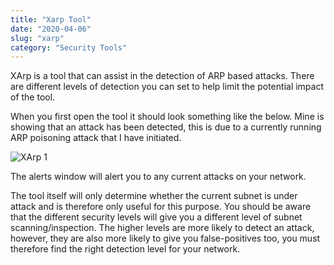 ```yaml
---
title: "Xarp Tool"
date: "2020-04-06"
slug: "xarp"
category: "Security Tools"
---
```


XArp is a tool that can assist in the detection of ARP based attacks. There are different levels of detection you can set to help limit the potential impact of the tool.

When you first open the tool it should look something like the below. Mine is showing that an attack has been detected, this is due to a currently running ARP poisoning attack that I have initiated.

![XArp 1](./xArp1.png)

The alerts window will alert you to any current attacks on your network. 

The tool itself will only determine whether the current subnet is under attack and is therefore only useful for this purpose. You should be aware that the different security levels will give you a different level of subnet scanning/inspection. The higher levels are more likely to detect an attack, however, they are also more likely to give you false-positives too, you must therefore find the right detection level for your network.